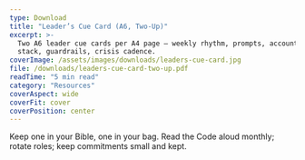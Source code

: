```yaml
---
type: Download
title: "Leader’s Cue Card (A6, Two-Up)"
excerpt: >-
  Two A6 leader cue cards per A4 page — weekly rhythm, prompts, accountability
  stack, guardrails, crisis cadence.
coverImage: /assets/images/downloads/leaders-cue-card.jpg
file: /downloads/leaders-cue-card-two-up.pdf
readTime: "5 min read"
category: "Resources"
coverAspect: wide
coverFit: cover
coverPosition: center
---
```


Keep one in your Bible, one in your bag. Read the Code aloud monthly; rotate roles; keep commitments small and kept.
